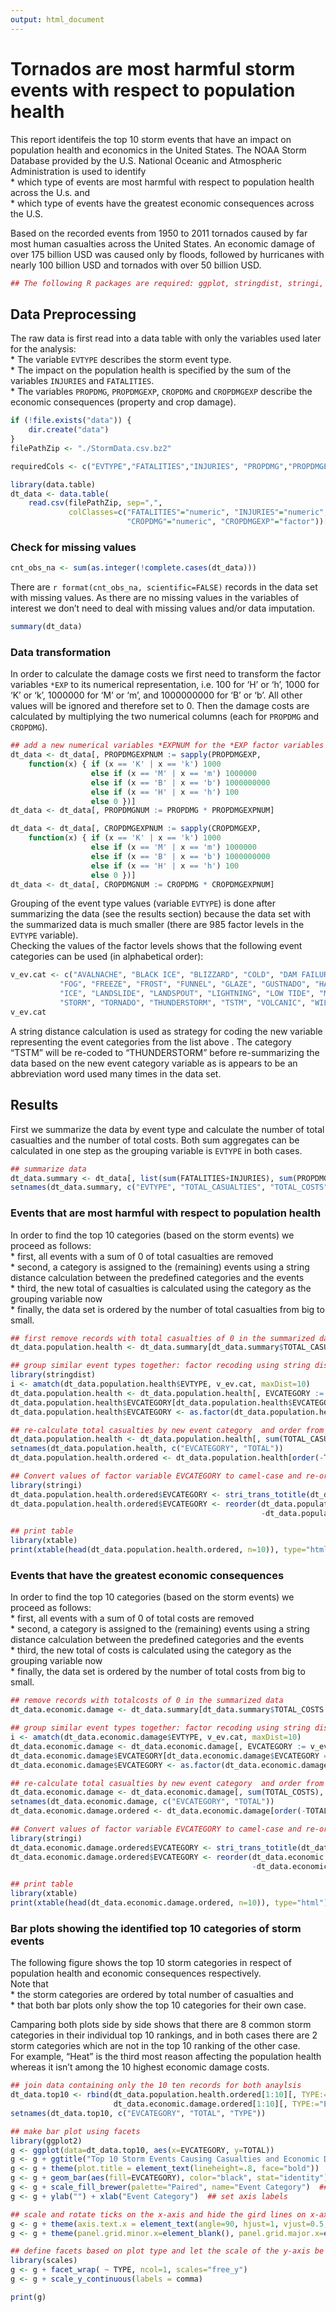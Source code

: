```yaml
---
output: html_document
---
```


#  Tornados are most harmful storm events with respect to population health

This report identifeis the top 10 storm events that have an impact on population health and economics in the United States. The NOAA Storm Database provided by the U.S. National Oceanic and Atmospheric Administration is used to identify  
* which type of events are most harmful with respect to population health across the U.s. and  
* which type of events have the greatest economic consequences across the U.S. 
  
Based on the recorded events from 1950 to 2011 tornados caused by far most human casualties across the United States.
An economic damage of over 175 billion USD was caused only by floods, followed by hurricanes with nearly 100 billion USD and tornados with over 50 billion USD.

```r
## The following R packages are required: ggplot, stringdist, stringi, scales, xtable.
```


## Data Preprocessing

The raw data is first read into a data table with only the variables used later for the analysis:  
* The variable `EVTYPE` describes the storm event type.  
* The impact on the population health is specified by the sum of the variables `INJURIES` and `FATALITIES`.  
* The variables `PROPDMG`, `PROPDMGEXP`, `CROPDMG` and `CROPDMGEXP` describe the economic consequences (property and crop damage).  
 

```r
if (!file.exists("data")) {
    dir.create("data")    
}
filePathZip <- "./StormData.csv.bz2"

requiredCols <- c("EVTYPE","FATALITIES","INJURIES", "PROPDMG","PROPDMGEXP","CROPDMG","CROPDMGEXP")

library(data.table)
dt_data <- data.table(
    read.csv(filePathZip, sep=",", 
             colClasses=c("FATALITIES"="numeric", "INJURIES"="numeric", "PROPDMG"="numeric", "PROPDMGEXP"="factor",  
                          "CROPDMG"="numeric", "CROPDMGEXP"="factor"))[,requiredCols])

```


### Check for missing values

```r
cnt_obs_na <- sum(as.integer(!complete.cases(dt_data)))
```
There are `r format(cnt_obs_na, scientific=FALSE)` records in the data set with missing values.
As there are no missing values in the variables of interest we don't need to deal with missing values and/or data imputation.

```r
summary(dt_data)
```


### Data transformation

In order to calculate the damage costs we first need to transform the factor variables `*EXP` to its numerical representation, 
i.e. 100 for 'H' or 'h', 1000 for 'K' or 'k', 1000000 for 'M' or 'm', and 1000000000 for 'B' or 'b'. All other values will be ignored and therefore set to 0.
Then the damage costs are calculated by multiplying the two numerical columns (each for `PROPDMG` and `CROPDMG`).

```r

## add a new numerical variables *EXPNUM for the *EXP factor variables
dt_data <- dt_data[, PROPDMGEXPNUM := sapply(PROPDMGEXP, 
    function(x) { if (x == 'K' | x == 'k') 1000 
                  else if (x == 'M' | x == 'm') 1000000 
                  else if (x == 'B' | x == 'b') 1000000000 
                  else if (x == 'H' | x == 'h') 100
                  else 0 })] 
dt_data <- dt_data[, PROPDMGNUM := PROPDMG * PROPDMGEXPNUM] 

dt_data <- dt_data[, CROPDMGEXPNUM := sapply(CROPDMGEXP, 
    function(x) { if (x == 'K' | x == 'k') 1000 
                  else if (x == 'M' | x == 'm') 1000000 
                  else if (x == 'B' | x == 'b') 1000000000 
                  else if (x == 'H' | x == 'h') 100
                  else 0 })] 
dt_data <- dt_data[, CROPDMGNUM := CROPDMG * CROPDMGEXPNUM]

```

Grouping of the event type values (variable `EVTYPE`) is done after summarizing the data (see the results section) because the data set with the summarized data is much smaller (there are 985 factor levels in the `EVTYPE` variable).  
Checking the values of the factor levels shows that the following event categories can be used (in alphabetical order):  

```r
v_ev.cat <- c("AVALNACHE", "BLACK ICE", "BLIZZARD", "COLD", "DAM FAILURE", "DUST", "DROUGHT", "DRY", "EROSION", "FIRE", "FLOOD",
           "FOG", "FREEZE", "FROST", "FUNNEL", "GLAZE", "GUSTNADO", "HAIL", "HEAT", "HIGH SEAS", "HIGH TIDE", "HIGH WATER", "HURRICANE",
           "ICE", "LANDSLIDE", "LANDSPOUT", "LIGHTNING", "LOW TIDE", "MUDSLIDE", "PRECIPITATION", "RAIN", "SMOKE", "SNOW", "SURGE",
           "STORM", "TORNADO", "THUNDERSTORM", "TSTM", "VOLCANIC", "WILDFIRE", "WIND", "WATERSPOUT", "WARMTH", "WET")
v_ev.cat
```

A string distance calculation is used as strategy for coding the new variable representing the event categories from the list above . 
The category "TSTM" will be re-coded to "THUNDERSTORM" before re-summarizing the data based on the new event category variable as is appears to be an abbreviation word used many times in the data set.


## Results

First we summarize the data by event type and calculate the number of total casualties and the number of total costs. Both sum aggregates can be calculated in one step as the grouping variable is `EVTYPE` in both cases.
```r

## summarize data
dt_data.summary <- dt_data[, list(sum(FATALITIES+INJURIES), sum(PROPDMGNUM+CROPDMGNUM)), by = EVTYPE] ## group by EVTYPE
setnames(dt_data.summary, c("EVTYPE", "TOTAL_CASUALTIES", "TOTAL_COSTS"))

```


### Events that are most harmful with respect to population health

In order to find the top 10 categories (based on the storm events) we proceed as follows:  
* first, all events with a sum of 0 of total casualties are removed  
* second, a category is assigned to the (remaining) events using a string distance calculation between the predefined categories and the events  
* third, the new total of casualties is calculated using the category as the grouping variable now  
* finally, the data set is ordered by the number of total casualties from big to small.   

```r

## first remove records with total casualties of 0 in the summarized data
dt_data.population.health <- dt_data.summary[dt_data.summary$TOTAL_CASUALTIES != 0,]  

## group similar event types together: factor recoding using string distance to category values
library(stringdist)
i <- amatch(dt_data.population.health$EVTYPE, v_ev.cat, maxDist=10)
dt_data.population.health <- dt_data.population.health[, EVCATEGORY := v_ev.cat[i]] ## add new variable EVCATEGORY
dt_data.population.health$EVCATEGORY[dt_data.population.health$EVCATEGORY == "TSTM"] <- "THUNDERSTORM"  ## recode abbrev. event category 
dt_data.population.health$EVCATEGORY <- as.factor(dt_data.population.health$EVCATEGORY)

## re-calculate total casualties by new event category  and order from big to small
dt_data.population.health <- dt_data.population.health[, sum(TOTAL_CASUALTIES),  by=EVCATEGORY]  ## group by EVCATEGORY
setnames(dt_data.population.health, c("EVCATEGORY", "TOTAL"))
dt_data.population.health.ordered <- dt_data.population.health[order(-TOTAL)]  ## order by number of total casualties from big to small

## Convert values of factor variable EVCATEGORY to camel-case and re-order them according to the TOTAL value from big to small
library(stringi)
dt_data.population.health.ordered$EVCATEGORY <- stri_trans_totitle(dt_data.population.health.ordered$EVCATEGORY)
dt_data.population.health.ordered$EVCATEGORY <- reorder(dt_data.population.health.ordered$EVCATEGORY, 
                                                        -dt_data.population.health.ordered$TOTAL)

## print table
library(xtable)
print(xtable(head(dt_data.population.health.ordered, n=10)), type="html")

```


### Events that have the greatest economic consequences

In order to find the top 10 categories (based on the storm events) we proceed as follows:  
* first, all events with a sum of 0 of total costs are removed  
* second, a category is assigned to the (remaining) events using a string distance calculation between the predefined categories and the events  
* third, the new total of costs is calculated using the category as the grouping variable now  
* finally, the data set is ordered by the number of total costs from big to small.    

```r

## remove records with totalcosts of 0 in the summarized data
dt_data.economic.damage <- dt_data.summary[dt_data.summary$TOTAL_COSTS != 0,]  

## group similar event types together: factor recoding using string distance to category values
i <- amatch(dt_data.economic.damage$EVTYPE, v_ev.cat, maxDist=10)
dt_data.economic.damage <- dt_data.economic.damage[, EVCATEGORY := v_ev.cat[i]] ## add new variable EVCATEGORY
dt_data.economic.damage$EVCATEGORY[dt_data.economic.damage$EVCATEGORY == "TSTM"] <- "THUNDERSTORM"  ## recode abbrev. event category 
dt_data.economic.damage$EVCATEGORY <- as.factor(dt_data.economic.damage$EVCATEGORY)

## re-calculate total casualties by new event category  and order from big to small
dt_data.economic.damage <- dt_data.economic.damage[, sum(TOTAL_COSTS), by=EVCATEGORY]  ## group by EVCATEGORY
setnames(dt_data.economic.damage, c("EVCATEGORY", "TOTAL"))
dt_data.economic.damage.ordered <- dt_data.economic.damage[order(-TOTAL)]  ## order by total costs from big to small

## Convert values of factor variable EVCATEGORY to camel-case and re-order them according to the TOTAL value from big to small
library(stringi)
dt_data.economic.damage.ordered$EVCATEGORY <- stri_trans_totitle(dt_data.economic.damage.ordered$EVCATEGORY)
dt_data.economic.damage.ordered$EVCATEGORY <- reorder(dt_data.economic.damage.ordered$EVCATEGORY, 
                                                      -dt_data.economic.damage.ordered$TOTAL)

## print table
library(xtable)
print(xtable(head(dt_data.economic.damage.ordered, n=10)), type="html")

```


### Bar plots showing the identified top 10 categories of storm events

The following figure shows the top 10 storm categories in respect of population health and economic consequences respectively.  
Note that  
* the storm categories are ordered by total number of casualties and  
* that both bar plots only show the top 10 categories for their own case.  
  
Camparing both plots side by side shows that there are 8 common storm categories in their individual top 10 rankings, and in both cases there are 2 storm categories which are not in the top 10 ranking of the other case.  
For example, "Heat" is the third most reason affecting the population health whereas it isn't among the 10 highest economic damage costs.

```r

## join data containing only the 10 ten records for both anaylsis
dt_data.top10 <- rbind(dt_data.population.health.ordered[1:10][, TYPE:="Polulation Health (total number of casualties)"],
                       dt_data.economic.damage.ordered[1:10][, TYPE:="Economic Consequences (total costs in USD)"])
setnames(dt_data.top10, c("EVCATEGORY", "TOTAL", "TYPE"))

## make bar plot using facets
library(ggplot2)
g <- ggplot(data=dt_data.top10, aes(x=EVCATEGORY, y=TOTAL))
g <- g + ggtitle("Top 10 Storm Events Causing Casualties and Economic Damage in the U.S.\n") 
g <- g + theme(plot.title = element_text(lineheight=.8, face="bold"))  ## plot title
g <- g + geom_bar(aes(fill=EVCATEGORY), color="black", stat="identity")  ## "identity": variable's value instead of its count
g <- g + scale_fill_brewer(palette="Paired", name="Event Category")  ## set color palette and legend title
g <- g + ylab("") + xlab("Event Category")  ## set axis labels

## scale and rotate ticks on the x-axis and hide the gird lines on x-axis
g <- g + theme(axis.text.x = element_text(angle=90, hjust=1, vjust=0.5, size=15))  ## hjust=1 makes the labels top-aligned
g <- g + theme(panel.grid.minor.x=element_blank(), panel.grid.major.x=element_blank()) 

## define facets based on plot type and let the scale of the y-axis be different for each facet
library(scales)
g <- g + facet_wrap( ~ TYPE, ncol=1, scales="free_y")  
g <- g + scale_y_continuous(labels = comma)  

print(g)

```




